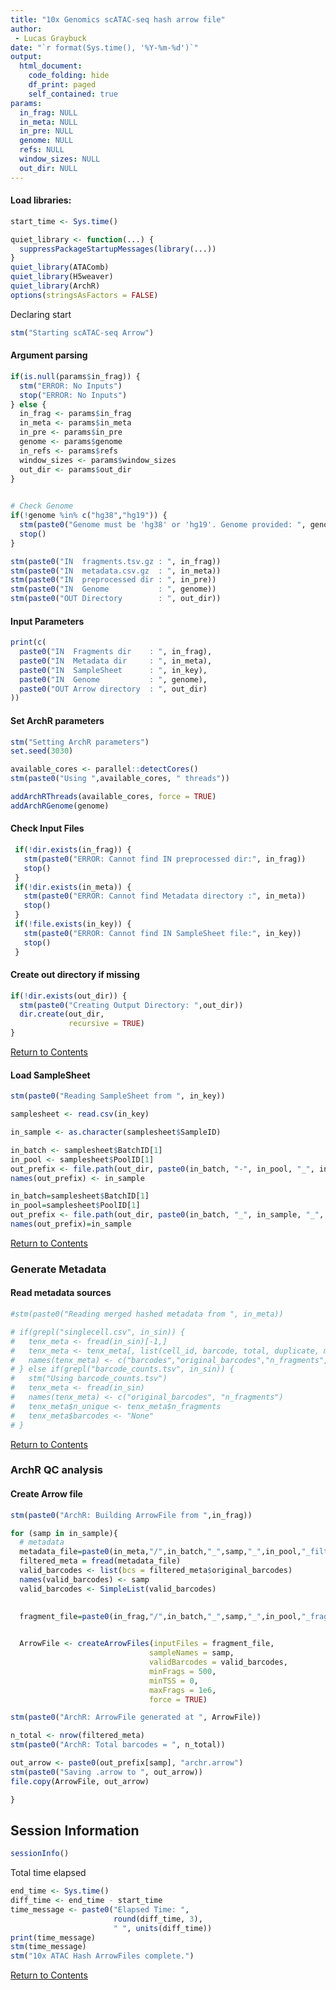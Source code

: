 ```yaml
---
title: "10x Genomics scATAC-seq hash arrow file"
author: 
 - Lucas Graybuck
date: "`r format(Sys.time(), '%Y-%m-%d')`"
output:
  html_document:
    code_folding: hide
    df_print: paged
    self_contained: true
params:
  in_frag: NULL
  in_meta: NULL
  in_pre: NULL
  genome: NULL
  refs: NULL
  window_sizes: NULL
  out_dir: NULL
---
```


<a id="contents"></a>



#### Load libraries:
```r
start_time <- Sys.time()

quiet_library <- function(...) {
  suppressPackageStartupMessages(library(...))
}
quiet_library(ATAComb)
quiet_library(H5weaver)
quiet_library(ArchR)
options(stringsAsFactors = FALSE)
```

Declaring start
```r
stm("Starting scATAC-seq Arrow")
```

#### Argument parsing
```r
if(is.null(params$in_frag)) {
  stm("ERROR: No Inputs")
  stop("ERROR: No Inputs")
} else {
  in_frag <- params$in_frag
  in_meta <- params$in_meta
  in_pre <- params$in_pre
  genome <- params$genome
  in_refs <- params$refs
  window_sizes <- params$window_sizes
  out_dir <- params$out_dir
}

  
# Check Genome
if(!genome %in% c("hg38","hg19")) {
  stm(paste0("Genome must be 'hg38' or 'hg19'. Genome provided: ", genome))
  stop()
}

stm(paste0("IN  fragments.tsv.gz : ", in_frag))
stm(paste0("IN  metadata.csv.gz  : ", in_meta))
stm(paste0("IN  preprocessed dir : ", in_pre))
stm(paste0("IN  Genome           : ", genome))
stm(paste0("OUT Directory        : ", out_dir))
```

#### Input Parameters
```r
print(c(
  paste0("IN  Fragments dir    : ", in_frag),
  paste0("IN  Metadata dir     : ", in_meta),
  paste0("IN  SampleSheet      : ", in_key),
  paste0("IN  Genome           : ", genome),
  paste0("OUT Arrow directory  : ", out_dir)
))
```

#### Set ArchR parameters
```r


stm("Setting ArchR parameters")
set.seed(3030)

available_cores <- parallel::detectCores()
stm(paste0("Using ",available_cores, " threads"))

addArchRThreads(available_cores, force = TRUE)
addArchRGenome(genome)
```

#### Check Input Files
```r
 if(!dir.exists(in_frag)) {
   stm(paste0("ERROR: Cannot find IN preprocessed dir:", in_frag))
   stop()
 }
 if(!dir.exists(in_meta)) {
   stm(paste0("ERROR: Cannot find Metadata directory :", in_meta))
   stop()
 } 
 if(!file.exists(in_key)) {
   stm(paste0("ERROR: Cannot find IN SampleSheet file:", in_key))
   stop()
 }
```


#### Create out directory if missing
```r
if(!dir.exists(out_dir)) {
  stm(paste0("Creating Output Directory: ",out_dir))
  dir.create(out_dir, 
             recursive = TRUE)
}
```


[Return to Contents](#contents)

#### Load SampleSheet
```r
stm(paste0("Reading SampleSheet from ", in_key))

samplesheet <- read.csv(in_key)

in_sample <- as.character(samplesheet$SampleID)

in_batch <- samplesheet$BatchID[1]
in_pool <- samplesheet$PoolID[1]
out_prefix <- file.path(out_dir, paste0(in_batch, "-", in_pool, "_", in_sample))
names(out_prefix) <- in_sample

in_batch=samplesheet$BatchID[1]
in_pool=samplesheet$PoolID[1]
out_prefix <- file.path(out_dir, paste0(in_batch, "_", in_sample, "_", in_pool, "_"))
names(out_prefix)=in_sample

```


[Return to Contents](#contents)

<a id="assemble_meta"></a>

### Generate Metadata

#### Read metadata sources
```r

#stm(paste0("Reading merged hashed metadata from ", in_meta))

# if(grepl("singlecell.csv", in_sin)) {
#   tenx_meta <- fread(in_sin)[-1,]
#   tenx_meta <- tenx_meta[, list(cell_id, barcode, total, duplicate, mitochondrial , passed_filters)]
#   names(tenx_meta) <- c("barcodes","original_barcodes","n_fragments","n_duplicate","n_mito","n_unique")
# } else if(grepl("barcode_counts.tsv", in_sin)) {
#   stm("Using barcode_counts.tsv")
#   tenx_meta <- fread(in_sin)
#   names(tenx_meta) <- c("original_barcodes", "n_fragments")
#   tenx_meta$n_unique <- tenx_meta$n_fragments
#   tenx_meta$barcodes <- "None"
# }
```

[Return to Contents](#contents)

<a id="archr"></a>

### ArchR QC analysis

#### Create Arrow file
```r
stm(paste0("ArchR: Building ArrowFile from ",in_frag))

for (samp in in_sample){
  # metadata
  metadata_file=paste0(in_meta,"/",in_batch,"_",samp,"_",in_pool,"_filtered_metadata.csv.gz")
  filtered_meta = fread(metadata_file)
  valid_barcodes <- list(bcs = filtered_meta$original_barcodes)
  names(valid_barcodes) <- samp
  valid_barcodes <- SimpleList(valid_barcodes)

   
  fragment_file=paste0(in_frag,"/",in_batch,"_",samp,"_",in_pool,"_fragments.tsv.gz")
  

  ArrowFile <- createArrowFiles(inputFiles = fragment_file,
                               sampleNames = samp,
                               validBarcodes = valid_barcodes,
                               minFrags = 500,
                               minTSS = 0,
                               maxFrags = 1e6,
                               force = TRUE)

stm(paste0("ArchR: ArrowFile generated at ", ArrowFile))

n_total <- nrow(filtered_meta)
stm(paste0("ArchR: Total barcodes = ", n_total))

out_arrow <- paste0(out_prefix[samp], "archr.arrow")
stm(paste0("Saving .arrow to ", out_arrow))
file.copy(ArrowFile, out_arrow)

}
```




<a id="session_info"></a>

## Session Information

```r
sessionInfo()
```

Total time elapsed
```r
end_time <- Sys.time()
diff_time <- end_time - start_time
time_message <- paste0("Elapsed Time: ", 
                       round(diff_time, 3),
                       " ", units(diff_time))
print(time_message)
stm(time_message)
stm("10x ATAC Hash ArrowFiles complete.")
```

[Return to Contents](#contents)
